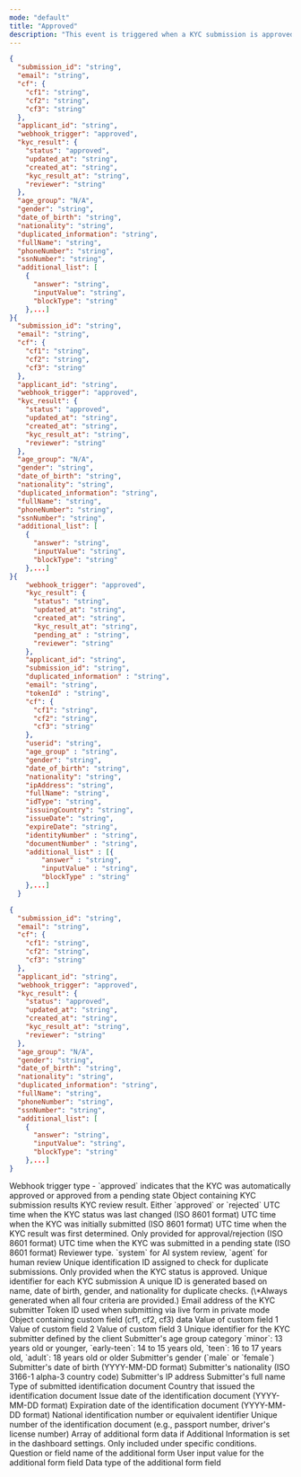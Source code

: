```yaml
---
mode: "default"
title: "Approved"
description: "This event is triggered when a KYC submission is approved. Approval can occur through automated system validation or after manual review. This event indicates that the KYC process has been successfully completed and serves as a signal to initiate follow-up actions such as user account activation or granting service access permissions."
---
```


<CodeGroup>

```json approved-webhook-id-document.json
{
  "submission_id": "string",
  "email": "string",
  "cf": {
    "cf1": "string",
    "cf2": "string",
    "cf3": "string"
  },
  "applicant_id": "string",
  "webhook_trigger": "approved",
  "kyc_result": {
    "status": "approved",
    "updated_at": "string",
    "created_at": "string",
    "kyc_result_at": "string",
    "reviewer": "string"
  },
  "age_group": "N/A",
  "gender": "string",
  "date_of_birth": "string",
  "nationality": "string",
  "duplicated_information": "string",
  "fullName": "string",
  "phoneNumber": "string",
  "ssnNumber": "string",
  "additional_list": [
    {
      "answer": "string",
      "inputValue": "string",
      "blockType": "string"
    },...]
}{
  "submission_id": "string",
  "email": "string",
  "cf": {
    "cf1": "string",
    "cf2": "string",
    "cf3": "string"
  },
  "applicant_id": "string",
  "webhook_trigger": "approved",
  "kyc_result": {
    "status": "approved",
    "updated_at": "string",
    "created_at": "string",
    "kyc_result_at": "string",
    "reviewer": "string"
  },
  "age_group": "N/A",
  "gender": "string",
  "date_of_birth": "string",
  "nationality": "string",
  "duplicated_information": "string",
  "fullName": "string",
  "phoneNumber": "string",
  "ssnNumber": "string",
  "additional_list": [
    {
      "answer": "string",
      "inputValue": "string",
      "blockType": "string"
    },...]
}{
    "webhook_trigger": "approved",
    "kyc_result": {
      "status": "string",
      "updated_at": "string",
      "created_at": "string",
      "kyc_result_at": "string",
      "pending_at" : "string",
      "reviewer": "string"
    },
    "applicant_id": "string",
    "submission_id": "string",
    "duplicated_information" : "string",
    "email": "string",
    "tokenId" : "string",
    "cf": {
      "cf1": "string",
      "cf2": "string",
      "cf3": "string"
    },
    "userid": "string",
    "age_group" : "string",
    "gender": "string",
    "date_of_birth": "string",
    "nationality": "string",
    "ipAddress": "string",
    "fullName": "string",
    "idType": "string",
    "issuingCountry": "string",
    "issueDate": "string",
    "expireDate": "string",
    "identityNumber" : "string",
    "documentNumber" : "string",
    "additional_list" : [{
        "answer" : "string",
        "inputValue" : "string",
        "blockType" : "string"
    },...]
  }
```


```json approved-webook-knowledgebased.json
{
  "submission_id": "string",
  "email": "string",
  "cf": {
    "cf1": "string",
    "cf2": "string",
    "cf3": "string"
  },
  "applicant_id": "string",
  "webhook_trigger": "approved",
  "kyc_result": {
    "status": "approved",
    "updated_at": "string",
    "created_at": "string",
    "kyc_result_at": "string",
    "reviewer": "string"
  },
  "age_group": "N/A",
  "gender": "string",
  "date_of_birth": "string",
  "nationality": "string",
  "duplicated_information": "string",
  "fullName": "string",
  "phoneNumber": "string",
  "ssnNumber": "string",
  "additional_list": [
    {
      "answer": "string",
      "inputValue": "string",
      "blockType": "string"
    },...]
}
```

</CodeGroup>

<ResponseField name="webhook_trigger" type="string">
  Webhook trigger type - `approved` indicates that the KYC was automatically approved or approved from a pending state
</ResponseField>

<ResponseField name="kyc_result" type="object">
  Object containing KYC submission results

  <Expandable title="properties">
    <ResponseField name="status" type="string">
      KYC review result. Either `approved` or `rejected`
    </ResponseField>
    <ResponseField name="updated_at" type="string">
      UTC time when the KYC status was last changed (ISO 8601 format)
    </ResponseField>
    <ResponseField name="created_at" type="string">
      UTC time when the KYC was initially submitted (ISO 8601 format)
    </ResponseField>
    <ResponseField name="kyc_result_at" type="string">
      UTC time when the KYC result was first determined. Only provided for approval/rejection (ISO 8601 format)
    </ResponseField>
    <ResponseField name="pending_at" type="string">
      UTC time when the KYC was submitted in a pending state (ISO 8601 format)
    </ResponseField>
    <ResponseField name="reviewer" type="string">
      Reviewer type. `system` for AI system review, `agent` for human review
    </ResponseField>
  </Expandable>
</ResponseField>

<ResponseField name="applicant_id" type="string">
  Unique identification ID assigned to check for duplicate submissions. Only provided when the KYC status is approved.
</ResponseField>

<ResponseField name="submission_id" type="string">
  Unique identifier for each KYC submission
</ResponseField>

<ResponseField name="duplicated_information" type="string">
  A unique ID is generated based on name, date of birth, gender, and nationality for duplicate checks. (\*Always generated when all four criteria are provided.)
</ResponseField>

<ResponseField name="email" type="string">
  Email address of the KYC submitter
</ResponseField>

<ResponseField name="tokenId" type="string">
  Token ID used when submitting via live form in private mode
</ResponseField>

<ResponseField name="cf" type="object">
  Object containing custom field (cf1, cf2, cf3) data

  <Expandable title="properties">
    <ResponseField name="cf1" type="string">
      Value of custom field 1
    </ResponseField>
    <ResponseField name="cf2" type="string">
      Value of custom field 2
    </ResponseField>
    <ResponseField name="cf3" type="string">
      Value of custom field 3
    </ResponseField>
  </Expandable>
</ResponseField>

<ResponseField name="userid" type="string">
  Unique identifier for the KYC submitter defined by the client
</ResponseField>

<ResponseField name="age_group" type="string">
  Submitter's age group category `minor`: 13 years old or younger, `early-teen`: 14 to 15 years old, `teen`: 16 to 17 years old, `adult`: 18 years old or older
</ResponseField>

<ResponseField name="gender" type="string">
  Submitter's gender (`male` or `female`)
</ResponseField>

<ResponseField name="date_of_birth" type="string">
  Submitter's date of birth (YYYY-MM-DD format)
</ResponseField>

<ResponseField name="nationality" type="string">
  Submitter's nationality (ISO 3166-1 alpha-3 country code)
</ResponseField>

<ResponseField name="ipAddress" type="string">
  Submitter's IP address
</ResponseField>

<ResponseField name="fullName" type="string">
  Submitter's full name
</ResponseField>

<ResponseField name="idType" type="string">
  Type of submitted identification document
</ResponseField>

<ResponseField name="issuingCountry" type="string">
  Country that issued the identification document
</ResponseField>

<ResponseField name="issueDate" type="string">
  Issue date of the identification document (YYYY-MM-DD format)
</ResponseField>

<ResponseField name="expireDate" type="string">
  Expiration date of the identification document (YYYY-MM-DD format)
</ResponseField>

<ResponseField name="identityNumber" type="string">
  National identification number or equivalent identifier
</ResponseField>

<ResponseField name="documentNumber" type="string">
  Unique number of the identification document (e.g., passport number, driver's license number)
</ResponseField>

<ResponseField name="additional_list" type="array">
  Array of additional form data if Additional Information is set in the dashboard settings. Only included under specific conditions.

  <ResponseField name="additional_list_obj" type="object">
    <Expandable title="properties">
      <ResponseField name="answer" type="string">
        Question or field name of the additional form
      </ResponseField>
      <ResponseField name="inputValue" type="string">
        User input value for the additional form field
      </ResponseField>
      <ResponseField name="blockType" type="string">
        Data type of the additional form field
      </ResponseField>
    </Expandable>
  </ResponseField>
</ResponseField>